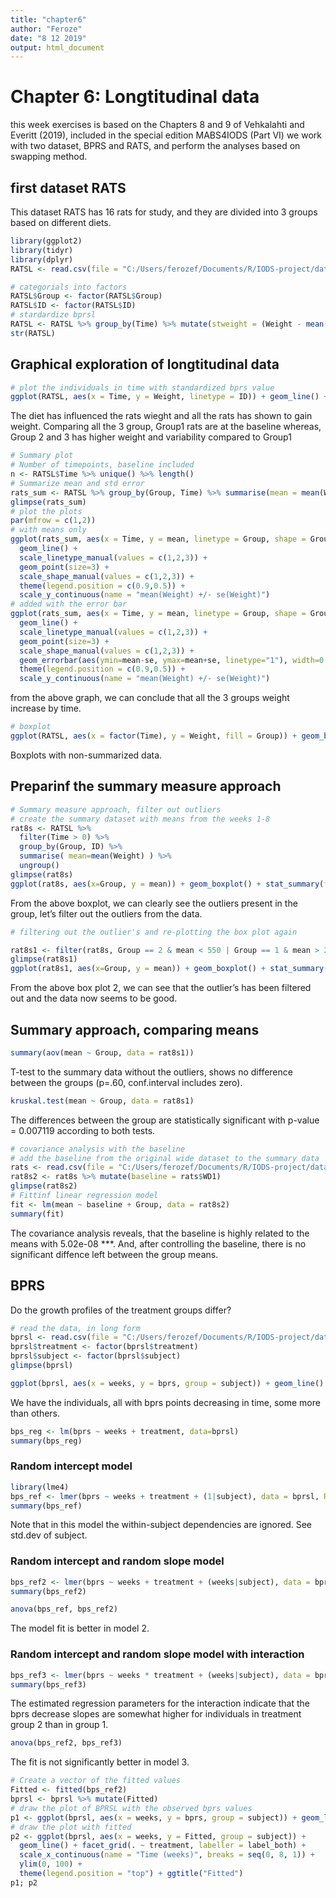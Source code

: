 ---
title: "chapter6"
author: "Feroze"
date: "8 12 2019"
output: html_document
---

# Chapter 6: Longtitudinal data {.tabset}

this week exercises is based on the Chapters 8 and 9 of Vehkalahti and Everitt (2019), included in the special edition MABS4IODS (Part VI) we work with two dataset, BPRS and RATS, and perform the analyses based on swapping method.

## first dataset RATS

This dataset RATS has 16 rats for study, and they are divided into 3 groups based on different diets.

```{r}
library(ggplot2)
library(tidyr)
library(dplyr)
RATSL <- read.csv(file = "C:/Users/ferozef/Documents/R/IODS-project/data/RATSL.csv", row.names = 1)

# categorials into factors
RATSL$Group <- factor(RATSL$Group)
RATSL$ID <- factor(RATSL$ID)
# stardardize bprsl
RATSL <- RATSL %>% group_by(Time) %>% mutate(stweight = (Weight - mean(Weight)) / sd(Weight)) %>% ungroup()
str(RATSL)
```

## Graphical exploration of longtitudinal data

```{r}
# plot the individuals in time with standardized bprs value 
ggplot(RATSL, aes(x = Time, y = Weight, linetype = ID)) + geom_line() + facet_grid(. ~ Group, labeller = label_both) + scale_linetype_manual(values = rep(1:6, times=4)) + theme(legend.position = "none") +   scale_y_continuous(limits = c(min(RATSL$Weight), max(RATSL$Weight)))
```

The diet has influenced the rats wieght and all the rats has shown to gain weight. Comparing all the 3 group, Group1 rats are at the baseline whereas, Group 2 and 3 has higher weight and variability compared to Group1

```{r}
# Summary plot
# Number of timepoints, baseline included
n <- RATSL$Time %>% unique() %>% length()
# Summarize mean and std error
rats_sum <- RATSL %>% group_by(Group, Time) %>% summarise(mean = mean(Weight), se = ( sd(Weight) / sqrt(n) )) %>% ungroup()
glimpse(rats_sum)
# plot the plots
par(mfrow = c(1,2))
# with means only
ggplot(rats_sum, aes(x = Time, y = mean, linetype = Group, shape = Group)) +
  geom_line() +
  scale_linetype_manual(values = c(1,2,3)) +
  geom_point(size=3) +
  scale_shape_manual(values = c(1,2,3)) +
  theme(legend.position = c(0.9,0.5)) +
  scale_y_continuous(name = "mean(Weight) +/- se(Weight)")
# added with the error bar
ggplot(rats_sum, aes(x = Time, y = mean, linetype = Group, shape = Group)) +
  geom_line() +
  scale_linetype_manual(values = c(1,2,3)) +
  geom_point(size=3) +
  scale_shape_manual(values = c(1,2,3)) +
  geom_errorbar(aes(ymin=mean-se, ymax=mean+se, linetype="1"), width=0.3) +
  theme(legend.position = c(0.9,0.5)) +
  scale_y_continuous(name = "mean(Weight) +/- se(Weight)")
```
from the above graph, we can conclude that all the 3 groups weight increase by time. 


```{r}
# boxplot
ggplot(RATSL, aes(x = factor(Time), y = Weight, fill = Group)) + geom_boxplot()
 ```

Boxplots with non-summarized data.

## Preparinf the summary measure approach

```{r}
# Summary measure approach, filter out outliers
# create the summary dataset with means from the weeks 1-8
rat8s <- RATSL %>%
  filter(Time > 0) %>%
  group_by(Group, ID) %>%
  summarise( mean=mean(Weight) ) %>%
  ungroup()
glimpse(rat8s)
ggplot(rat8s, aes(x=Group, y = mean)) + geom_boxplot() + stat_summary(fun.y = "mean", geom = "point", shape=23, size=4, fill = "white")
```
From the above boxplot, we can clearly see the outliers present in the group, let's filter out the outliers from the data.

```{r}
# filtering out the outlier's and re-plotting the box plot again

rat8s1 <- filter(rat8s, Group == 2 & mean < 550 | Group == 1 & mean > 260 | Group == 3 & mean > 500)
glimpse(rat8s1)
ggplot(rat8s1, aes(x=Group, y = mean)) + geom_boxplot() + stat_summary(fun.y = "mean", geom = "point", shape=23, size=4, fill = "white")
```
From the above box plot 2, we can see that the outlier's has been filtered out and the data now seems to be good. 



## Summary approach, comparing means

```{r}
summary(aov(mean ~ Group, data = rat8s1))
```

T-test to the summary data without the outliers, shows no difference between the groups (p=.60, conf.interval includes zero).


```{r}
kruskal.test(mean ~ Group, data = rat8s1)
```

The differences between the group are statistically significant with p-value = 0.007119 according to both tests.

```{r}
# covariance analysis with the baseline
# add the baseline from the original wide dataset to the summary data
rats <- read.csv(file = "C:/Users/ferozef/Documents/R/IODS-project/data/RATS.csv", row.names = 1)
rat8s2 <- rat8s %>% mutate(baseline = rats$WD1)
glimpse(rat8s2)
# Fittinf linear regression model
fit <- lm(mean ~ baseline + Group, data = rat8s2)
summary(fit)
```

The covariance analysis reveals, that the baseline is highly related to the means with 5.02e-08 ***.
And, after controlling the baseline, there is no significant diffence left between the group means.

## BPRS

Do the growth profiles of the treatment groups differ?

```{r}
# read the data, in long form 
bprsl <- read.csv(file = "C:/Users/ferozef/Documents/R/IODS-project/data/BPRSL.csv", row.names = 1)
bprsl$treatment <- factor(bprsl$treatment)
bprsl$subject <- factor(bprsl$subject)
glimpse(bprsl)
```

```{r}
ggplot(bprsl, aes(x = weeks, y = bprs, group = subject)) + geom_line() + facet_grid(. ~ treatment, labeller = label_both) 
```
We have the individuals, all with bprs points decreasing in time, some more than others.


```{r}
bps_reg <- lm(bprs ~ weeks + treatment, data=bprsl)
summary(bps_reg)
```


### Random intercept model
```{r}
library(lme4)
bps_ref <- lmer(bprs ~ weeks + treatment + (1|subject), data = bprsl, REML=FALSE)
summary(bps_ref)
```

Note that in this model the within-subject dependencies are ignored. See std.dev of subject.

### Random intercept and random slope model 

```{r}
bps_ref2 <- lmer(bprs ~ weeks + treatment + (weeks|subject), data = bprsl, REML=FALSE)
summary(bps_ref2)
```

```{r}
anova(bps_ref, bps_ref2)
```

The model fit is better in model 2.

### Random intercept and random slope model with interaction

```{r}
bps_ref3 <- lmer(bprs ~ weeks * treatment + (weeks|subject), data = bprsl, REML=FALSE)
summary(bps_ref3)
```

The estimated regression parameters for the interaction  indicate that the bprs decrease slopes are somewhat higher for individuals in treatment group 2 than in group 1. 


```{r}
anova(bps_ref2, bps_ref3)
```

The fit is not significantly better in model 3.


```{r}
# Create a vector of the fitted values
Fitted <- fitted(bps_ref2)
bprsl <- bprsl %>% mutate(Fitted)
# draw the plot of BPRSL with the observed bprs values
p1 <- ggplot(bprsl, aes(x = weeks, y = bprs, group = subject)) + geom_line() + facet_grid(. ~ treatment, labeller = label_both) + scale_x_continuous(name = "Time (weeks)", breaks = seq(0, 8, 1)) +  ylim(0,100) + theme(legend.position = "top") + ggtitle("Observed")
# draw the plot with fitted
p2 <- ggplot(bprsl, aes(x = weeks, y = Fitted, group = subject)) +
  geom_line() + facet_grid(. ~ treatment, labeller = label_both) +
  scale_x_continuous(name = "Time (weeks)", breaks = seq(0, 8, 1)) +
  ylim(0, 100) +
  theme(legend.position = "top") + ggtitle("Fitted")
p1; p2
```
